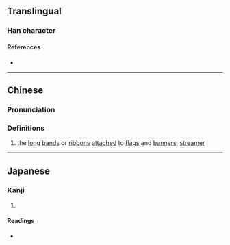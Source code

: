 {{character info}}
==Translingual==

===Han character===
{{Han char|rn=50|rad=巾|as=11|sn=14|four=43222|canj=LBIIH|ids=⿰巾參}}

====References====
* {{Han ref|kx=0335.250|dkj=09047|dj=0642.290|hdz=10753.070|uh=5E53|ud=24147|bh=E1B4|bd=57780}}

----

==Chinese==
{{zh-forms}}

===Pronunciation===
{{zh-pron
|m=shān
|c=saam1
|mc=y
|oc=y
|cat=n
}}

===Definitions===
{{zh-hanzi}}

# the [[long]] [[band]]s or [[ribbon]]s [[attach]]ed to [[flag]]s and [[banner]]s, [[streamer]]

----

==Japanese==

===Kanji===
{{ja-kanji|grade=|rs=巾11}}

# {{rfdef|ja|sort=巾11}}

====Readings====
* {{ja-readings|on=しん,せん,さん,せう|kun=}}